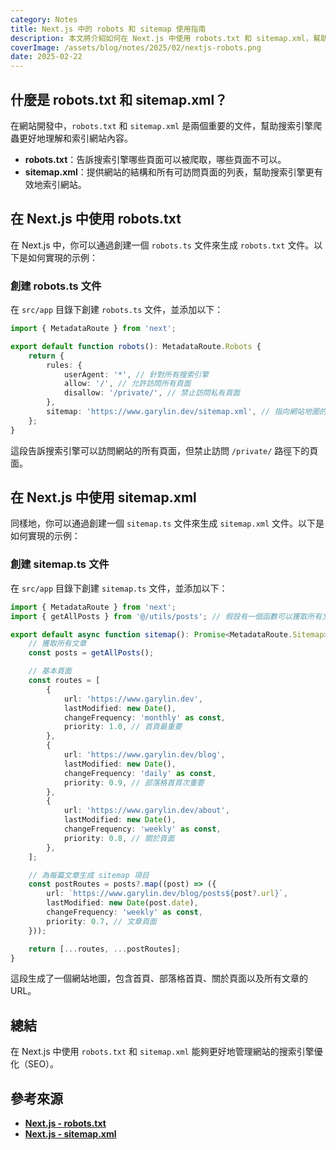 ```yaml
---
category: Notes
title: Next.js 中的 robots 和 sitemap 使用指南
description: 本文將介紹如何在 Next.js 中使用 robots.txt 和 sitemap.xml，幫助新手設置網站的搜索引擎爬蟲規則和網站地圖。
coverImage: /assets/blog/notes/2025/02/nextjs-robots.png
date: 2025-02-22
---
```


## 什麼是 robots.txt 和 sitemap.xml？

在網站開發中，`robots.txt` 和 `sitemap.xml` 是兩個重要的文件，幫助搜索引擎爬蟲更好地理解和索引網站內容。

-   **robots.txt**：告訴搜索引擎哪些頁面可以被爬取，哪些頁面不可以。
-   **sitemap.xml**：提供網站的結構和所有可訪問頁面的列表，幫助搜索引擎更有效地索引網站。

## 在 Next.js 中使用 robots.txt

在 Next.js 中，你可以通過創建一個 `robots.ts` 文件來生成 `robots.txt` 文件。以下是如何實現的示例：

### 創建 robots.ts 文件

在 `src/app` 目錄下創建 `robots.ts` 文件，並添加以下：

```typescript:src/app/robots.ts
import { MetadataRoute } from 'next';

export default function robots(): MetadataRoute.Robots {
    return {
        rules: {
            userAgent: '*', // 針對所有搜索引擎
            allow: '/', // 允許訪問所有頁面
            disallow: '/private/', // 禁止訪問私有頁面
        },
        sitemap: 'https://www.garylin.dev/sitemap.xml', // 指向網站地圖的 URL
    };
}
```

這段告訴搜索引擎可以訪問網站的所有頁面，但禁止訪問 `/private/` 路徑下的頁面。

## 在 Next.js 中使用 sitemap.xml

同樣地，你可以通過創建一個 `sitemap.ts` 文件來生成 `sitemap.xml` 文件。以下是如何實現的示例：

### 創建 sitemap.ts 文件

在 `src/app` 目錄下創建 `sitemap.ts` 文件，並添加以下：

```typescript:src/app/sitemap.ts
import { MetadataRoute } from 'next';
import { getAllPosts } from '@/utils/posts'; // 假設有一個函數可以獲取所有文章

export default async function sitemap(): Promise<MetadataRoute.Sitemap> {
    // 獲取所有文章
    const posts = getAllPosts();

    // 基本頁面
    const routes = [
        {
            url: 'https://www.garylin.dev',
            lastModified: new Date(),
            changeFrequency: 'monthly' as const,
            priority: 1.0, // 首頁最重要
        },
        {
            url: 'https://www.garylin.dev/blog',
            lastModified: new Date(),
            changeFrequency: 'daily' as const,
            priority: 0.9, // 部落格首頁次重要
        },
        {
            url: 'https://www.garylin.dev/about',
            lastModified: new Date(),
            changeFrequency: 'weekly' as const,
            priority: 0.8, // 關於頁面
        },
    ];

    // 為每篇文章生成 sitemap 項目
    const postRoutes = posts?.map((post) => ({
        url: `https://www.garylin.dev/blog/posts${post?.url}`,
        lastModified: new Date(post.date),
        changeFrequency: 'weekly' as const,
        priority: 0.7, // 文章頁面
    }));

    return [...routes, ...postRoutes];
}
```

這段生成了一個網站地圖，包含首頁、部落格首頁、關於頁面以及所有文章的 URL。

## 總結

在 Next.js 中使用 `robots.txt` 和 `sitemap.xml` 能夠更好地管理網站的搜索引擎優化（SEO）。

## 參考來源

-   **[Next.js - robots.txt](https://nextjs.org/docs/app/api-reference/file-conventions/metadata/robots)**
-   **[Next.js - sitemap.xml](https://nextjs.org/docs/app/api-reference/file-conventions/metadata/sitemap)**

